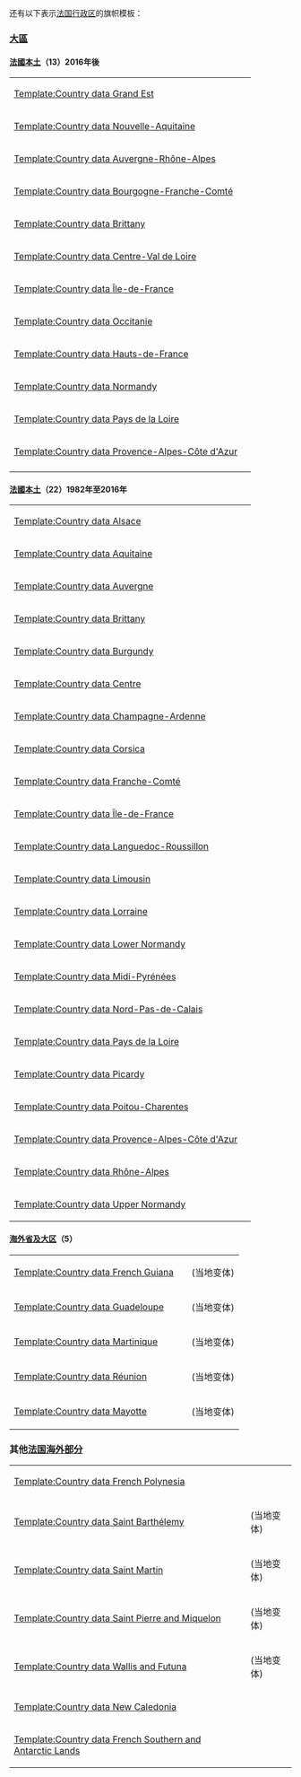 {{documentation subpage}}
还有以下表示[[法国行政区划|法国行政区]]的旗帜模板：
===[[大区 (法国)|大區]]===
====[[法國本土]]（13）2016年後====
{| style="background-color:#ecfcf4"
| [[Template:Country data Grand Est]] || {{flag|Grand Est}}
|-
| [[Template:Country data Nouvelle-Aquitaine]] || {{flag|Nouvelle-Aquitaine}}
|-
| [[Template:Country data Auvergne-Rhône-Alpes]] || {{flag|Auvergne-Rhône-Alpes}}
|-
| [[Template:Country data Bourgogne-Franche-Comté]] || {{flag|Bourgogne-Franche-Comté}}
|-
| [[Template:Country data Brittany]] || {{flag|Brittany}}
|-
| [[Template:Country data Centre-Val de Loire]] || {{flag|Centre-Val de Loire}}
|-
| [[Template:Country data Île-de-France]] || {{flag|Île-de-France}}
|-
| [[Template:Country data Occitanie]] || {{flag|Occitanie}}
|-
| [[Template:Country data Hauts-de-France]] || {{flag|Hauts-de-France}}
|-
| [[Template:Country data Normandy]] || {{flag|Normandy}}
|-
| [[Template:Country data Pays de la Loire]] || {{flag|Pays de la Loire}}
|-
| [[Template:Country data Provence-Alpes-Côte d'Azur]] || {{flag|Provence-Alpes-Côte d'Azur}}
|-
|}

====[[法國本土]]（22）1982年至2016年====
{| style="background-color:#ecfcf4"
| [[Template:Country data Alsace]] || {{flag|Alsace}}
|-
| [[Template:Country data Aquitaine]] || {{flag|Aquitaine}}
|-
| [[Template:Country data Auvergne]] || {{flag|Auvergne}}
|-
| [[Template:Country data Brittany]] || {{flag|Brittany}}
|-
| [[Template:Country data Burgundy]] || {{flag|Burgundy}}
|-
| [[Template:Country data Centre]] || {{flag|Centre}}
|-
| [[Template:Country data Champagne-Ardenne]] || {{flag|Champagne-Ardenne}}
|-
| [[Template:Country data Corsica]] || {{flag|Corsica}}
|-
| [[Template:Country data Franche-Comté]] || {{flag|Franche-Comté}}
|-
| [[Template:Country data Île-de-France]] || {{flag|Île-de-France}}
|-
| [[Template:Country data Languedoc-Roussillon]] || {{flag|Languedoc-Roussillon}}
|-
| [[Template:Country data Limousin]] || {{flag|Limousin}}
|-
| [[Template:Country data Lorraine]] || {{flag|Lorraine}}
|-
| [[Template:Country data Lower Normandy]] || {{flag|Lower Normandy}}
|-
| [[Template:Country data Midi-Pyrénées]] || {{flag|Midi-Pyrénées}}
|-
| [[Template:Country data Nord-Pas-de-Calais]] || {{flag|Nord-Pas-de-Calais}}
|-
| [[Template:Country data Pays de la Loire]] || {{flag|Pays de la Loire}}
|-
| [[Template:Country data Picardy]] || {{flag|Picardy}}
|-
| [[Template:Country data Poitou-Charentes]] || {{flag|Poitou-Charentes}}
|-
| [[Template:Country data Provence-Alpes-Côte d'Azur]] || {{flag|Provence-Alpes-Côte d'Azur}}
|-
| [[Template:Country data Rhône-Alpes]] || {{flag|Rhône-Alpes}}
|-
| [[Template:Country data Upper Normandy]] || {{flag|Upper Normandy}}
|}

====[[海外省|海外省及大区]]（5）====
{| style="background-color:#ecfcf4"
| [[Template:Country data French Guiana]] || {{flag|French Guiana}} || {{flagicon|French Guiana|local}} (当地变体)
|-
| [[Template:Country data Guadeloupe]] || {{flag|Guadeloupe}} || {{flagicon|Guadeloupe|local}} (当地变体)
|-
| [[Template:Country data Martinique]] || {{flag|Martinique}} || {{flagicon|Martinique|local}} (当地变体)
|-
| [[Template:Country data Réunion]] || {{flag|Réunion}} || {{flagicon|Réunion|local}} (当地变体)
|-
| [[Template:Country data Mayotte]] || {{flag|Mayotte}} || {{flagicon|Mayotte|local}} (当地变体)
|}

===其他[[法国海外部分]]===
{| style="background-color:#ecfcf4"
| [[Template:Country data French Polynesia]] || {{flag|French Polynesia}} ||
|-
| [[Template:Country data Saint Barthélemy]] || {{flag|Saint Barthélemy}} || {{flagicon|Saint Barthélemy|local}} (当地变体)
|-
| [[Template:Country data Saint Martin]] || {{flag|Saint Martin}} || {{flagicon|Saint Martin|local}} (当地变体)
|-
| [[Template:Country data Saint Pierre and Miquelon]] || {{flag|Saint Pierre and Miquelon}} || {{flagicon|Saint Pierre and Miquelon|local}} (当地变体)
|-
| [[Template:Country data Wallis and Futuna]] || {{flag|Wallis and Futuna}} || {{flagicon|Wallis and Futuna|local}} (当地变体)
|-
| [[Template:Country data New Caledonia]] || {{flag|New Caledonia}} ||
|-
| [[Template:Country data French Southern and Antarctic Lands]] || {{flag|French Southern and Antarctic Lands}} ||
|}
<includeonly>
</includeonly>